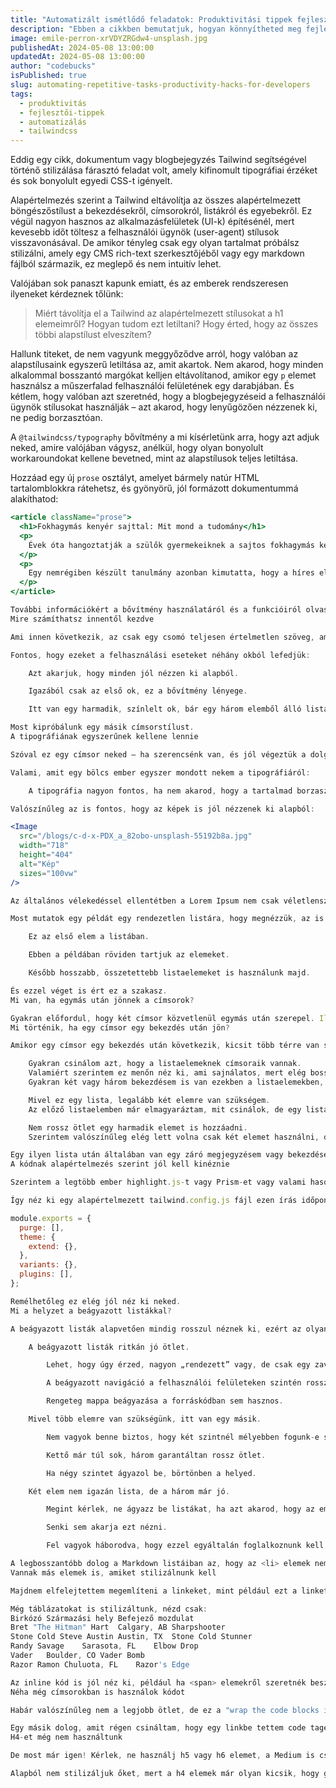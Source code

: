 ```yaml
---
title: "Automatizált ismétlődő feladatok: Produktivitási tippek fejlesztőknek"
description: "Ebben a cikkben bemutatjuk, hogyan könnyítheted meg fejlesztői életedet az ismétlődő feladatok automatizálásával, és hogyan segít ebben a Tailwind tipográfiai pluginja."
image: emile-perron-xrVDYZRGdw4-unsplash.jpg
publishedAt: 2024-05-08 13:00:00
updatedAt: 2024-05-08 13:00:00
author: "codebucks"
isPublished: true
slug: automating-repetitive-tasks-productivity-hacks-for-developers
tags:
  - produktivitás
  - fejlesztői-tippek
  - automatizálás
  - tailwindcss
---
```


Eddig egy cikk, dokumentum vagy blogbejegyzés Tailwind segítségével történő stilizálása fárasztó feladat volt, amely kifinomult tipográfiai érzéket és sok bonyolult egyedi CSS-t igényelt.

Alapértelmezés szerint a Tailwind eltávolítja az összes alapértelmezett böngészőstílust a bekezdésekről, címsorokról, listákról és egyebekről. Ez végül nagyon hasznos az alkalmazásfelületek (UI-k) építésénél, mert kevesebb időt töltesz a felhasználói ügynök (user-agent) stílusok visszavonásával. De amikor tényleg csak egy olyan tartalmat próbálsz stilizálni, amely egy CMS rich-text szerkesztőjéből vagy egy markdown fájlból származik, ez meglepő és nem intuitív lehet.

Valójában sok panaszt kapunk emiatt, és az emberek rendszeresen ilyeneket kérdeznek tőlünk:

> Miért távolítja el a Tailwind az alapértelmezett stílusokat a h1 elemeimről? Hogyan tudom ezt letiltani? Hogy érted, hogy az összes többi alapstílust elveszítem?

Hallunk titeket, de nem vagyunk meggyőződve arról, hogy valóban az alapstílusaink egyszerű letiltása az, amit akartok. Nem akarod, hogy minden alkalommal bosszantó margókat kelljen eltávolítanod, amikor egy `p` elemet használsz a műszerfalad felhasználói felületének egy darabjában. És kétlem, hogy valóban azt szeretnéd, hogy a blogbejegyzéseid a felhasználói ügynök stílusokat használják – azt akarod, hogy lenyűgözően nézzenek ki, ne pedig borzasztóan.

A `@tailwindcss/typography` bővítmény a mi kísérletünk arra, hogy azt adjuk neked, amire valójában vágysz, anélkül, hogy olyan bonyolult workaroundokat kellene bevetned, mint az alapstílusok teljes letiltása.

Hozzáad egy új `prose` osztályt, amelyet bármely natúr HTML tartalomblokkra rátehetsz, és gyönyörű, jól formázott dokumentummá alakíthatod:

```jsx
<article className="prose">
  <h1>Fokhagymás kenyér sajttal: Mit mond a tudomány</h1>
  <p>
    Évek óta hangoztatják a szülők gyermekeiknek a sajtos fokhagymás kenyér egészségügyi előnyeit, az étel olyannyira ikonikus státuszt vívott ki kultúránkban, hogy a gyerekek Halloweenkor gyakran meleg, sajtos cipónak öltöznek.
  </p>
  <p>
    Egy nemrégiben készült tanulmány azonban kimutatta, hogy a híres előétel összefüggésbe hozható az országban felbukkanó veszettség esetek sorozatával.
  </p>
</article>

További információkért a bővítmény használatáról és a funkcióiról olvasd el a dokumentációt.
Mire számíthatsz innentől kezdve

Ami innen következik, az csak egy csomó teljesen értelmetlen szöveg, amit azért írtam, hogy magát a bővítményt „dogfoodingoljam” (élesben teszteljem). Minden ésszerű tipográfiai elemet tartalmaz, amire csak gondolni tudtam, mint például félkövér szöveg, dőlt betűs szöveg, rendezetlen listák, rendezett listák, kódblokkok, idézetblokkok.

Fontos, hogy ezeket a felhasználási eseteket néhány okból lefedjük:

    Azt akarjuk, hogy minden jól nézzen ki alapból.

    Igazából csak az első ok, ez a bővítmény lényege.

    Itt van egy harmadik, színlelt ok, bár egy három elemből álló lista valósághűbbnek tűnik, mint egy két elemből álló.

Most kipróbálunk egy másik címsorstílust.
A tipográfiának egyszerűnek kellene lennie

Szóval ez egy címsor neked – ha szerencsénk van, és jól végeztük a dolgunkat, ez elég ésszerűen fog kinézni.

Valami, amit egy bölcs ember egyszer mondott nekem a tipográfiáról:

    A tipográfia nagyon fontos, ha nem akarod, hogy a tartalmad borzasztóan nézzen ki. Csináld jól, és nem lesz rossz.

Valószínűleg az is fontos, hogy az képek is jól nézzenek ki alapból:

<Image
  src="/blogs/c-d-x-PDX_a_82obo-unsplash-55192b8a.jpg"
  width="718"
  height="404"
  alt="Kép"
  sizes="100vw"
/>

Az általános vélekedéssel ellentétben a Lorem Ipsum nem csak véletlenszerű szöveg. Klasszikus latin irodalmi műből származik, időszámításunk előtt 45-ből, így több mint 2000 éves.

Most mutatok egy példát egy rendezetlen listára, hogy megnézzük, az is jól néz-e ki:

    Ez az első elem a listában.

    Ebben a példában röviden tartjuk az elemeket.

    Később hosszabb, összetettebb listaelemeket is használunk majd.

És ezzel véget is ért ez a szakasz.
Mi van, ha egymás után jönnek a címsorok?

Gyakran előfordul, hogy két címsor közvetlenül egymás után szerepel. Ilyenkor gyakran el kell távolítani a felső margót a második címsorról, mert így szebben mutatnak együtt, mint amikor egy bekezdés után következik egy címsor.
Mi történik, ha egy címsor egy bekezdés után jön?

Amikor egy címsor egy bekezdés után következik, kicsit több térre van szükség, ahogy már említettem. Most nézzük meg, hogyan néz ki egy összetettebb lista.

    Gyakran csinálom azt, hogy a listaelemeknek címsoraik vannak.
    Valamiért szerintem ez menőn néz ki, ami sajnálatos, mert elég bosszantó jól beállítani a stílusokat.
    Gyakran két vagy három bekezdésem is van ezekben a listaelemekben, így a nehéz rész az, hogy a bekezdések, a listaelem címsora és a különálló listaelemek közötti térközök mind értelmesek legyenek. Őszintén szólva elég kemény, erős érvet lehetne felhozni amellett, hogy egyszerűen nem kellene így írni.

    Mivel ez egy lista, legalább két elemre van szükségem.
    Az előző listaelemben már elmagyaráztam, mit csinálok, de egy lista nem lenne lista, ha csak egy eleme lenne, és tényleg azt akarjuk, hogy ez valósághűnek tűnjön. Ezért adtam hozzá ezt a második listaelemet.

    Nem rossz ötlet egy harmadik elemet is hozzáadni.
    Szerintem valószínűleg elég lett volna csak két elemet használni, de a három határozottan nem rosszabb.

Egy ilyen lista után általában van egy záró megjegyzésem vagy bekezdésem, mert kicsit furcsán néz ki közvetlenül egy címsorra ugrani.
A kódnak alapértelmezés szerint jól kell kinéznie

Szerintem a legtöbb ember highlight.js-t vagy Prism-et vagy valami hasonlót fog használni, ha stilizálni akarja a kódblokkjait, de nem ártana, ha alapból jól néznének ki, még szintaxiskiemelés nélkül is.

Így néz ki egy alapértelmezett tailwind.config.js fájl ezen írás időpontjában:

module.exports = {
  purge: [],
  theme: {
    extend: {},
  },
  variants: {},
  plugins: [],
};

Remélhetőleg ez elég jól néz ki neked.
Mi a helyzet a beágyazott listákkal?

A beágyazott listák alapvetően mindig rosszul néznek ki, ezért az olyan szerkesztők, mint a Medium, nem is engedik meg őket, de gondolom, mivel néhányan közületek, meg fogjátok csinálni, nekünk kell viselnünk a terhet, hogy legalább működjön.

    A beágyazott listák ritkán jó ötlet.

        Lehet, hogy úgy érzed, nagyon „rendezett” vagy, de csak egy zavaros alakzatot hozol létre, amit nehéz olvasni.

        A beágyazott navigáció a felhasználói felületeken szintén rossz ötlet, tartsd a dolgokat a lehető leglaposabban.

        Rengeteg mappa beágyazása a forráskódban sem hasznos.

    Mivel több elemre van szükségünk, itt van egy másik.

        Nem vagyok benne biztos, hogy két szintnél mélyebben fogunk-e stilizálni.

        Kettő már túl sok, három garantáltan rossz ötlet.

        Ha négy szintet ágyazol be, börtönben a helyed.

    Két elem nem igazán lista, de a három már jó.

        Megint kérlek, ne ágyazz be listákat, ha azt akarod, hogy az emberek ténylegesen elolvassák a tartalmadat.

        Senki sem akarja ezt nézni.

        Fel vagyok háborodva, hogy ezzel egyáltalán foglalkoznunk kell.

A legbosszantóbb dolog a Markdown listáiban az, hogy az <li> elemek nem kapnak gyerek <p> taget, hacsak nincs több bekezdés a listaelemben. Ez azt jelenti, hogy ezzel a bosszantó helyzettel is törődnöm kell a stilizálás során.
Vannak más elemek is, amiket stilizálnunk kell

Majdnem elfelejtettem megemlíteni a linkeket, mint például ezt a linket a Tailwind CSS oldalára. Majdnem kékek lettek, de a sötétszürke menőbbnek tűnt.

Még táblázatokat is stilizáltunk, nézd csak:
Birkózó	Származási hely	Befejező mozdulat
Bret "The Hitman" Hart	Calgary, AB	Sharpshooter
Stone Cold Steve Austin	Austin, TX	Stone Cold Stunner
Randy Savage	Sarasota, FL	Elbow Drop
Vader	Boulder, CO	Vader Bomb
Razor Ramon	Chuluota, FL	Razor's Edge

Az inline kód is jól néz ki, például ha <span> elemekről szeretnék beszélni, vagy elmondani neked a jó hírt a @tailwindcss/typography-ról.
Néha még címsorokban is használok kódot

Habár valószínűleg nem a legjobb ötlet, de ez a "wrap the code blocks in backticks" trükk egész jól működik.

Egy másik dolog, amit régen csináltam, hogy egy linkbe tettem code taget is, mint például itt: tailwindcss/docs. Nem szeretem, hogy aláhúzás jelenik meg a backtick alatt, de ez már túlzott lenne, hogy elkerüljük.
H4-et még nem használtunk

De most már igen! Kérlek, ne használj h5 vagy h6 elemet, a Medium is csak két címsorszintet enged, nem véletlenül. Őszintén szólva majdnem csináltam egy before pseudo-elemet, ami ordít rád, ha h5 vagy h6-ot használsz.

Alapból nem stilizáljuk őket, mert a h4 elemek már olyan kicsik, hogy gyakorlatilag ugyanolyan nagyok, mint a normál szöveg.